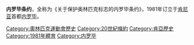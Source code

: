 '''内罗毕条约'''，全称为《关于保护奥林匹克标志的内罗毕条约》，1981年订立于[[肯尼亚|肯尼亚]]首都[[内罗毕|内罗毕]]。

{{wikisource}}
{{wikisource|奧林匹克標誌保護條例|中華人民共和國<br>奧林匹克標誌保護條例}}
[[Category:奧林匹克運動會歷史|Category:奧林匹克運動會歷史]]
[[Category:20世紀條約|Category:20世紀條約]]
[[Category:肯亞歷史|Category:肯亞歷史]]
[[Category:1981年體育|Category:1981年體育]]
[[Category:内罗毕|Category:内罗毕]]